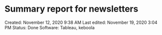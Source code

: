# Summary report for newsletters

Created: November 12, 2020 9:38 AM
Last edited: November 19, 2020 3:04 PM
Status: Done
Software: Tableau, keboola